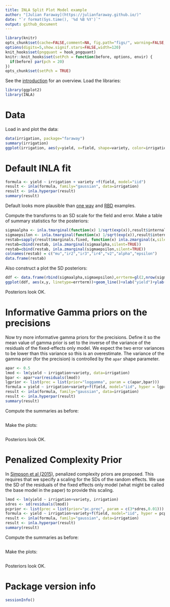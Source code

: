 ```yaml
---
title: INLA Split Plot Model example
author: "[Julian Faraway](https://julianfaraway.github.io/)"
date: "`r format(Sys.time(), '%d %B %Y')`"
output: github_document
---
```


```r
library(knitr)
opts_chunk$set(cache=FALSE,comment=NA, fig.path="figs/", warning=FALSE, message=FALSE, pngquant='--speed=1 --quality=0-50')
options(digits=5,show.signif.stars=FALSE,width=120)
knit_hooks$set(pngquant = hook_pngquant)
knitr::knit_hooks$set(setPch = function(before, options, envir) {
  if(before) par(pch = 20)
})
opts_chunk$set(setPch = TRUE)
```

See the [introduction](index.md) for an overview. 
Load the libraries:

```r
library(ggplot2)
library(INLA)
```

# Data

Load in and plot the data:

```r
data(irrigation, package="faraway")
summary(irrigation)
ggplot(irrigation, aes(y=yield, x=field, shape=variety, color=irrigation)) + geom_point()
```

# Default INLA fit

```r
formula <- yield ~ irrigation + variety +f(field, model="iid")
result <- inla(formula, family="gaussian", data=irrigation)
result <- inla.hyperpar(result)
summary(result)
```

Default looks more plausible than [one way](oneway.html) and [RBD](rbd.html) examples.

Compute the transforms to an SD scale for the field and error. Make a table of summary statistics for the posteriors:

```r
sigmaalpha <- inla.tmarginal(function(x) 1/sqrt(exp(x)),result$internal.marginals.hyperpar[[2]])
sigmaepsilon <- inla.tmarginal(function(x) 1/sqrt(exp(x)),result$internal.marginals.hyperpar[[1]])
restab=sapply(result$marginals.fixed, function(x) inla.zmarginal(x,silent=TRUE))
restab=cbind(restab, inla.zmarginal(sigmaalpha,silent=TRUE))
restab=cbind(restab, inla.zmarginal(sigmaepsilon,silent=TRUE))
colnames(restab) = c("mu","ir2","ir3","ir4","v2","alpha","epsilon")
data.frame(restab)
```

Also construct a plot the SD posteriors:

```r
ddf <- data.frame(rbind(sigmaalpha,sigmaepsilon),errterm=gl(2,nrow(sigmaalpha),labels = c("alpha","epsilon")))
ggplot(ddf, aes(x,y, linetype=errterm))+geom_line()+xlab("yield")+ylab("density")+xlim(0,10)
```

Posteriors look OK.

# Informative Gamma priors on the precisions

Now try more informative gamma priors for the precisions. Define it so
the mean value of gamma prior is set to the inverse of the variance of
the residuals of the fixed-effects only model. We expect the two error
variances to be lower than this variance so this is an overestimate.
The variance of the gamma prior (for the precision) is controlled by
the `apar` shape parameter.

```r
apar <- 0.5
lmod <- lm(yield ~ irrigation+variety, data=irrigation)
bpar <- apar*var(residuals(lmod))
lgprior <- list(prec = list(prior="loggamma", param = c(apar,bpar)))
formula = yield ~ irrigation+variety+f(field, model="iid", hyper = lgprior)
result <- inla(formula, family="gaussian", data=irrigation)
result <- inla.hyperpar(result)
summary(result)
```

Compute the summaries as before:

```r
```

Make the plots:

```r
```

Posteriors look OK.

# Penalized Complexity Prior

In [Simpson et al (2015)](http://arxiv.org/abs/1403.4630v3), penalized complexity priors are proposed. This
requires that we specify a scaling for the SDs of the random effects. We use the SD of the residuals
of the fixed effects only model (what might be called the base model in the paper) to provide this scaling.

```r
lmod <- lm(yield ~ irrigation+variety, irrigation)
sdres <- sd(residuals(lmod))
pcprior <- list(prec = list(prior="pc.prec", param = c(3*sdres,0.01)))
formula <- yield ~ irrigation+variety+f(field, model="iid", hyper = pcprior)
result <- inla(formula, family="gaussian", data=irrigation)
result <- inla.hyperpar(result)
summary(result)
```

Compute the summaries as before:

```r
```

Make the plots:

```r
```

Posteriors look OK.



# Package version info

```r
sessionInfo()
```


